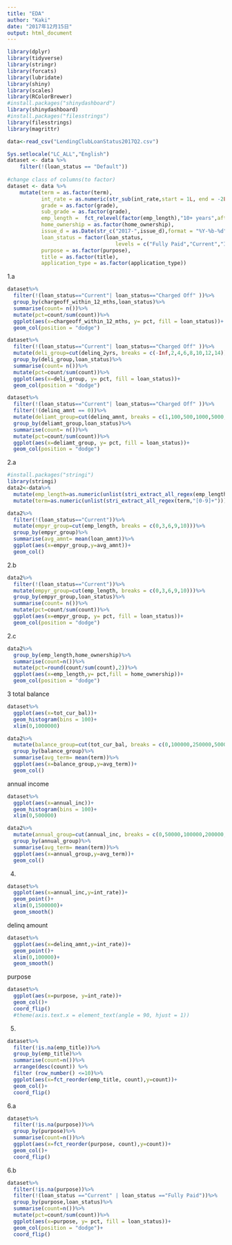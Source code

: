 ---
title: "EDA"
author: "Kaki"
date: "2017年12月15日"
output: html_document
---

```{r load package}
library(dplyr)
library(tidyverse)
library(stringr)
library(forcats)
library(lubridate)
library(shiny)
library(scales)
library(RColorBrewer)
#install.packages("shinydashboard")
library(shinydashboard)
#install.packages("filesstrings")
library(filesstrings)
library(magrittr)

```



```{r}
data<-read_csv("LendingClubLoanStatus2017Q2.csv")
```

```{r}
Sys.setlocale("LC_ALL","English")
dataset <- data %>%
    filter(!(loan_status == "Default"))
    
#change class of columns(to factor)
dataset <- data %>%
    mutate(term = as.factor(term),
           int_rate = as.numeric(str_sub(int_rate,start = 1L, end = -2L))/100,
           grade = as.factor(grade),
           sub_grade = as.factor(grade),
           emp_length =  fct_relevel(factor(emp_length),"10+ years",after = 10),
           home_ownership = as.factor(home_ownership),
           issue_d = as.Date(str_c("2017-",issue_d),format = "%Y-%b-%d"),
           loan_status = factor(loan_status,
                                   levels = c("Fully Paid","Current","In Grace Period","Late (16-30 days)","Late (31-120 days)","Charged Off")),
           purpose = as.factor(purpose),
           title = as.factor(title),
           application_type = as.factor(application_type))

```

1.a

```{r}
dataset%>%
  filter(!(loan_status=="Current"| loan_status=="Charged Off" ))%>%
  group_by(chargeoff_within_12_mths,loan_status)%>%
  summarise(count= n())%>%
  mutate(pct=count/sum(count))%>%
  ggplot(aes(x=chargeoff_within_12_mths, y= pct, fill = loan_status))+
  geom_col(position = "dodge")

```


```{r}
dataset%>%
  filter(!(loan_status=="Current"| loan_status=="Charged Off" ))%>%
  mutate(deli_group=cut(delinq_2yrs, breaks = c(-Inf,2,4,6,8,10,12,14)))%>%
  group_by(deli_group,loan_status)%>%
  summarise(count= n())%>%
  mutate(pct=count/sum(count))%>%
  ggplot(aes(x=deli_group, y= pct, fill = loan_status))+
  geom_col(position = "dodge")
```


```{r}
dataset%>%
  filter(!(loan_status=="Current"| loan_status=="Charged Off" ))%>%
  filter(!(delinq_amnt == 0))%>%
  mutate(deliamt_group=cut(delinq_amnt, breaks = c(1,100,500,1000,5000,Inf)))%>%
  group_by(deliamt_group,loan_status)%>%
  summarise(count= n())%>%
  mutate(pct=count/sum(count))%>%
  ggplot(aes(x=deliamt_group, y= pct, fill = loan_status))+
  geom_col(position = "dodge")
```

2.a

```{r}
#install.packages("stringi")
library(stringi)
data2<-data%>%
  mutate(emp_length=as.numeric(unlist(stri_extract_all_regex(emp_length,"[0-9]+"))))%>%
  mutate(term=as.numeric(unlist(stri_extract_all_regex(term,"[0-9]+"))))
```


```{r}
data2%>%
  filter(!(loan_status=="Current"))%>%
  mutate(empyr_group=cut(emp_length, breaks = c(0,3,6,9,10)))%>%
  group_by(empyr_group)%>%
  summarise(avg_amnt= mean(loan_amnt))%>%
  ggplot(aes(x=empyr_group,y=avg_amnt))+
  geom_col()
```
2.b

```{r}
data2%>%
  filter(!(loan_status=="Current"))%>%
  mutate(empyr_group=cut(emp_length, breaks = c(0,3,6,9,10)))%>%
  group_by(empyr_group,loan_status)%>%
  summarise(count= n())%>%
  mutate(pct=count/sum(count))%>%
  ggplot(aes(x=empyr_group, y= pct, fill = loan_status))+
  geom_col(position = "dodge")
```
2.c
```{r}
data2%>%
  group_by(emp_length,home_ownership)%>%
  summarise(count=n())%>%
  mutate(pct=round(count/sum(count),2))%>%
  ggplot(aes(x=emp_length,y= pct,fill = home_ownership))+
  geom_col(position = "dodge")
```
3 total balance
```{r}
dataset%>%
  ggplot(aes(x=tot_cur_bal))+
  geom_histogram(bins = 100)+
  xlim(0,1000000)

data2%>%
  mutate(balance_group=cut(tot_cur_bal, breaks = c(0,100000,250000,5000000,10000000)))%>%
  group_by(balance_group)%>%
  summarise(avg_term= mean(term))%>%
  ggplot(aes(x=balance_group,y=avg_term))+
  geom_col()
```



annual income
```{r}
dataset%>%
  ggplot(aes(x=annual_inc))+
  geom_histogram(bins = 100)+
  xlim(0,500000)

data2%>%
  mutate(annual_group=cut(annual_inc, breaks = c(0,50000,100000,200000,10000000)))%>%
  group_by(annual_group)%>%
  summarise(avg_term= mean(term))%>%
  ggplot(aes(x=annual_group,y=avg_term))+
  geom_col()
```
4. 
```{r}
dataset%>%
  ggplot(aes(x=annual_inc,y=int_rate))+
  geom_point()+
  xlim(0,1500000)+
  geom_smooth()
```
delinq amount
```{r}
dataset%>%
  ggplot(aes(x=delinq_amnt,y=int_rate))+
  geom_point()+
  xlim(0,100000)+
  geom_smooth()
```
purpose
```{r}
dataset%>%
  ggplot(aes(x=purpose, y=int_rate))+
  geom_col()+
  coord_flip()
  #theme(axis.text.x = element_text(angle = 90, hjust = 1))
```


5. 

```{r}
dataset%>%
  filter(!is.na(emp_title))%>%
  group_by(emp_title)%>%
  summarise(count=n())%>%
  arrange(desc(count)) %>% 
  filter (row_number() <=10)%>%
  ggplot(aes(x=fct_reorder(emp_title, count),y=count))+
  geom_col()+
  coord_flip()
```
6.a
```{r}
dataset%>%
  filter(!is.na(purpose))%>%
  group_by(purpose)%>%
  summarise(count=n())%>%
  ggplot(aes(x=fct_reorder(purpose, count),y=count))+
  geom_col()+
  coord_flip()
```


6.b

```{r}
dataset%>%
  filter(!is.na(purpose))%>%
  filter(!(loan_status =="Current" | loan_status =="Fully Paid"))%>%
  group_by(purpose,loan_status)%>%
  summarise(count=n())%>%
  mutate(pct=count/sum(count))%>%
  ggplot(aes(x=purpose, y= pct, fill = loan_status))+
  geom_col(position = "dodge")+
  coord_flip()

```
